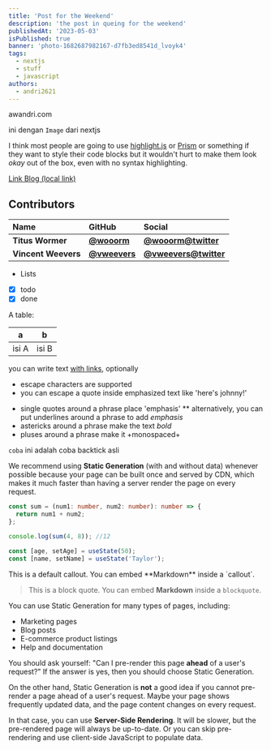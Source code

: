 ```yaml
---
title: 'Post for the Weekend'
description: 'the post in queing for the weekend' 
publishedAt: '2023-05-03'
isPublished: true
banner: 'photo-1682687982167-d7fb3ed8541d_lvoyk4'
tags:
  - nextjs
  - stuff
  - javascript
authors:
  - andri2621
---
```


<CustomLink href='awandri.com'>awandri.com</CustomLink>

ini dengan `Image` dari nextjs


I think most people are going to use [highlight.js](https://highlightjs.org/) or [Prism](https://prismjs.com/) or something if they want to style their code blocks but it wouldn't hurt to make them look _okay_ out of the box, even with no syntax highlighting.

[Link Blog (local link)](/blog)

## Contributors

| Name                | GitHub                                       | Social                                                |
| :------------------ | :------------------------------------------- | :---------------------------------------------------- |
| **Titus Wormer**    | [**@wooorm**](https://github.com/wooorm)     | [**@wooorm@twitter**](https://twitter.com/wooorm)     |
| **Vincent Weevers** | [**@vweevers**](https://github.com/vweevers) | [**@vweevers@twitter**](https://twitter.com/vweevers) |

- Lists
- [x] todo
- [x] done

A table:

| a     | b     |
| ----- | ----- |
| isi A | isi B |

you can write text [with links](http://example.com), optionally

- escape characters are supported
- you can escape a quote inside emphasized text like 'here\'s johnny!'

* single quotes around a phrase place 'emphasis'
  \*\* alternatively, you can put underlines around a phrase to add _emphasis_
* astericks around a phrase make the text _bold_
* pluses around a phrase make it +monospaced+

`coba` ini adalah coba backtick asli

We recommend using **Static Generation** (with and without data) whenever possible because your page can be built once and served by CDN, which makes it much faster than having a server render the page on every request.

```ts /sum/#v showLineNumbers
const sum = (num1: number, num2: number): number => {
  return num1 + num2;
};

console.log(sum(4, 8)); //12
```

```js /age/#v /name/#v /setAge/#s /setName/#s /50/#i /'Taylor'/#i
const [age, setAge] = useState(50);
const [name, setName] = useState('Taylor');
```

<Callout type='default'>
  This is a default callout. You can embed **Markdown** inside a `callout`.
</Callout>

> This is a block quote. You can embed **Markdown** inside a `blockquote`.

You can use Static Generation for many types of pages, including:

- Marketing pages
- Blog posts
- E-commerce product listings
- Help and documentation

You should ask yourself: "Can I pre-render this page **ahead** of a user's request?" If the answer is yes, then you should choose Static Generation.

On the other hand, Static Generation is **not** a good idea if you cannot pre-render a page ahead of a user's request. Maybe your page shows frequently updated data, and the page content changes on every request.

In that case, you can use **Server-Side Rendering**. It will be slower, but the pre-rendered page will always be up-to-date. Or you can skip pre-rendering and use client-side JavaScript to populate data.

